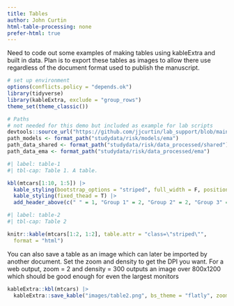 ```yaml
---
title: Tables
author: John Curtin
html-table-processing: none
prefer-html: true
---
```


Need to code out some examples of making tables using kableExtra and built in data.  Plan is to export these tables as images to allow there use regardless of the document format used to publish the manuscript.

```r
# set up environment
options(conflicts.policy = "depends.ok")
library(tidyverse)
library(kableExtra, exclude = "group_rows")
theme_set(theme_classic()) 

# Paths
# not needed for this demo but included as example for lab scripts
devtools::source_url("https://github.com/jjcurtin/lab_support/blob/main/format_path.R?raw=true")
path_models <- format_path("studydata/risk/models/ema")
path_data_shared <- format_path("studydata/risk/data_processed/shared")
path_data_ema <- format_path("studydata/risk/data_processed/ema")
```

```r
#| label: table-1
#| tbl-cap: Table 1. A table.

kbl(mtcars[1:10, 1:5]) |>
  kable_styling(bootstrap_options = "striped", full_width = F, position = "float_right") |>
  kable_styling(fixed_thead = T) |>
  add_header_above(c(" " = 1, "Group 1" = 2, "Group 2" = 2, "Group 3" = 1))

```

```r
#| label: table-2
#| tbl-cap: Table 2

knitr::kable(mtcars[1:2, 1:2], table.attr = "class=\"striped\"",
  format = "html")

```

You can also save a table as an image which can later be imported by another document.
Set the zoom and density to get the DPI you want. For a web output, zoom = 2 and density = 300 outputs an image over 800x1200 which should be good enough for even the largest monitors

```r
kableExtra::kbl(mtcars) |> 
  kableExtra::save_kable("images/table2.png", bs_theme = "flatly", zoom= 2, density=300)
```


